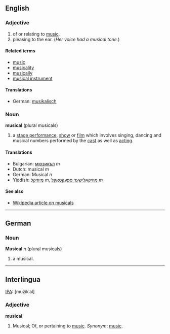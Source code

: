 ==English==

===Adjective===
# of or relating to [[music]].
# pleasing to the ear. (''Her voice had a musical tone.'')

====Related terms====
*[[music]]
*[[musicality]]
*[[musically]]
*[[musical instrument]]

====Translations====
*German: [[musikalisch]]

===Noun===
'''musical''' (plural musicals)
# a [[stage performance]], [[show]] or [[film]] which involves singing, dancing and musical numbers performed by the [[cast]] as well as [[acting]].

====Translations====
*Bulgarian: [[мюзикъл]] ''m''
*Dutch: musical ''m''
*German: Musical ''n''
*Yiddish: [[מיוזיקל]] ''m'', [[מוזיקאַלישער ספּעקטאַקל]] ''m''

====See also====
*[[en:Musical|Wikipedia article on musicals]]

----

==German==
===Noun===
'''Musical''' ''n'' (plural musicals)

# a musical.

----

==Interlingua==
[[IPA]]: [muzikˈal]

===Adjective===
'''musical'''

# Musical; Of, or pertaining to [[music]]. ''Synonym'': [[music]].